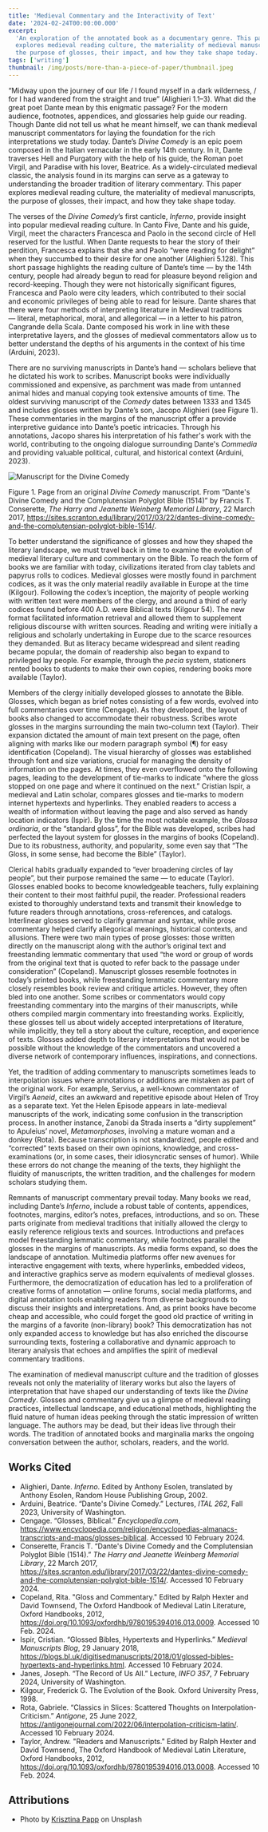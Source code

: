 ```yaml
---
title: 'Medieval Commentary and the Interactivity of Text'
date: '2024-02-24T00:00:00.000'
excerpt:
  'An exploration of the annotated book as a documentary genre. This paper
  explores medieval reading culture, the materiality of medieval manuscripts,
  the purpose of glosses, their impact, and how they take shape today.'
tags: ['writing']
thumbnail: /img/posts/more-than-a-piece-of-paper/thumbnail.jpeg
---
```


“Midway upon the journey of our life / I found myself in a dark wilderness, /
for I had wandered from the straight and true” (Alighieri 1.1–3). What did the
great poet Dante mean by this enigmatic passage? For the modern audience,
footnotes, appendices, and glossaries help guide our reading. Though Dante did
not tell us what he meant himself, we can thank medieval manuscript commentators
for laying the foundation for the rich interpretations we study today. Dante’s
_Divine Comedy_ is an epic poem composed in the Italian vernacular in the early
14th century. In it, Dante traverses Hell and Purgatory with the help of his
guide, the Roman poet Virgil, and Paradise with his lover, Beatrice. As a
widely-circulated medieval classic, the analysis found in its margins can serve
as a gateway to understanding the broader tradition of literary commentary. This
paper explores medieval reading culture, the materiality of medieval
manuscripts, the purpose of glosses, their impact, and how they take shape
today.

The verses of the _Divine Comedy_’s first canticle, _Inferno_, provide insight
into popular medieval reading culture. In Canto Five, Dante and his guide,
Virgil, meet the characters Francesca and Paolo in the second circle of Hell
reserved for the lustful. When Dante requests to hear the story of their
perdition, Francesca explains that she and Paolo “were reading for delight” when
they succumbed to their desire for one another (Alighieri 5.128). This short
passage highlights the reading culture of Dante’s time — by the 14th century,
people had already begun to read for pleasure beyond religion and
record-keeping. Though they were not historically significant figures, Francesca
and Paolo were city leaders, which contributed to their social and economic
privileges of being able to read for leisure. Dante shares that there were four
methods of interpreting literature in Medieval traditions — literal,
metaphorical, moral, and allegorical — in a letter to his patron, Cangrande
della Scala. Dante composed his work in line with these interpretative layers,
and the glosses of medieval commentators allow us to better understand the
depths of his arguments in the context of his time (Arduini, 2023).

There are no surviving manuscripts in Dante’s hand — scholars believe that he
dictated his work to scribes. Manuscript books were individually commissioned
and expensive, as parchment was made from untanned animal hides and manual
copying took extensive amounts of time. The oldest surviving manuscript of the
_Comedy_ dates between 1333 and 1345 and includes glosses written by Dante’s
son, Jacopo Alighieri (see Figure 1). These commentaries in the margins of the
manuscript offer a provide interpretive guidance into Dante’s poetic
intricacies. Through his annotations, Jacopo shares his interpretation of his
father's work with the world, contributing to the ongoing dialogue surrounding
Dante's _Commedia_ and providing valuable political, cultural, and historical
context (Arduini, 2023).

![Manuscript for the Divine Comedy](/img/posts/more-than-a-piece-of-paper/image1.png)

Figure 1. Page from an original _Divine Comedy_ manuscript. From “Dante's Divine
Comedy and the Complutensian Polyglot Bible (1514)” by Francis T. Conserette,
_The Harry and Jeanette Weinberg Memorial Library_, 22 March 2017,
https://sites.scranton.edu/library/2017/03/22/dantes-divine-comedy-and-the-complutensian-polyglot-bible-1514/.

To better understand the significance of glosses and how they shaped the
literary landscape, we must travel back in time to examine the evolution of
medieval literary culture and commentary on the Bible. To reach the form of
books we are familiar with today, civilizations iterated from clay tablets and
papyrus rolls to codices. Medieval glosses were mostly found in parchment
codices, as it was the only material readily available in Europe at the time
(Kilgour). Following the codex’s inception, the majority of people working with
written text were members of the clergy, and around a third of early codices
found before 400 A.D. were Biblical texts (Kilgour 54). The new format
facilitated information retrieval and allowed them to supplement religious
discourse with written sources. Reading and writing were initially a religious
and scholarly undertaking in Europe due to the scarce resources they demanded.
But as literacy became widespread and silent reading became popular, the domain
of readership also began to expand to privileged lay people. For example,
through the _pecia_ system, stationers rented books to students to make their
own copies, rendering books more available (Taylor).

Members of the clergy initially developed glosses to annotate the Bible.
Glosses, which began as brief notes consisting of a few words, evolved into full
commentaries over time (Cengage). As they developed, the layout of books also
changed to accommodate their robustness. Scribes wrote glosses in the margins
surrounding the main two-column text (Taylor). Their expansion dictated the
amount of main text present on the page, often aligning with marks like our
modern paragraph symbol (¶) for easy identification (Copeland). The visual
hierarchy of glosses was established through font and size variations, crucial
for managing the density of information on the pages. At times, they even
overflowed onto the following pages, leading to the development of tie-marks to
indicate “where the gloss stopped on one page and where it continued on the
next.” Cristian Ispir, a medieval and Latin scholar, compares glosses and
tie-marks to modern internet hypertexts and hyperlinks. They enabled readers to
access a wealth of information without leaving the page and also served as handy
location indicators (Ispir). By the time the most notable example, the _Glossa
ordinaria_, or the “standard gloss”, for the Bible was developed, scribes had
perfected the layout system for glosses in the margins of books (Copeland). Due
to its robustness, authority, and popularity, some even say that ​​“The Gloss,
in some sense, had become the Bible” (Taylor).

Clerical habits gradually expanded to “ever broadening circles of lay people”,
but their purpose remained the same — to educate (Taylor). Glosses enabled books
to become knowledgeable teachers, fully explaining their content to their most
faithful pupil, the reader. Professional readers existed to thoroughly
understand texts and transmit their knowledge to future readers through
annotations, cross-references, and catalogs. Interlinear glosses served to
clarify grammar and syntax, while prose commentary helped clarify allegorical
meanings, historical contexts, and allusions. There were two main types of prose
glosses: those written directly on the manuscript along with the author’s
original text and freestanding lemmatic commentary that used “the word or group
of words from the original text that is quoted to refer back to the passage
under consideration” (Copeland). Manuscript glosses resemble footnotes in
today’s printed books, while freestanding lemmatic commentary more closely
resembles book review and critique articles. However, they often bled into one
another. Some scribes or commentators would copy freestanding commentary into
the margins of their manuscripts, while others compiled margin commentary into
freestanding works. Explicitly, these glosses tell us about widely accepted
interpretations of literature, while implicitly, they tell a story about the
culture, reception, and experience of texts. Glosses added depth to literary
interpretations that would not be possible without the knowledge of the
commentators and uncovered a diverse network of contemporary influences,
inspirations, and connections.

Yet, the tradition of adding commentary to manuscripts sometimes leads to
interpolation issues where annotations or additions are mistaken as part of the
original work. For example, Servius, a well-known commentator of Virgil’s
_Aeneid_, cites an awkward and repetitive episode about Helen of Troy as a
separate text. Yet the Helen Episode appears in late-medieval manuscripts of the
work, indicating some confusion in the transcription process. In another
instance, Zanobi da Strada inserts a “dirty supplement” to Apuleius’ novel,
_Metamorphoses_, involving a mature woman and a donkey (Rota). Because
transcription is not standardized, people edited and “corrected” texts based on
their own opinions, knowledge, and cross-examinations (or, in some cases, their
idiosyncratic senses of humor). While these errors do not change the meaning of
the texts, they highlight the fluidity of manuscripts, the written tradition,
and the challenges for modern scholars studying them.

Remnants of manuscript commentary prevail today. Many books we read, including
Dante’s _Inferno_, include a robust table of contents, appendices, footnotes,
margins, editor’s notes, prefaces, introductions, and so on. These parts
originate from medieval traditions that initially allowed the clergy to easily
reference religious texts and sources. Introductions and prefaces model
freestanding lemmatic commentary, while footnotes parallel the glosses in the
margins of manuscripts. As media forms expand, so does the landscape of
annotation. Multimedia platforms offer new avenues for interactive engagement
with texts, where hyperlinks, embedded videos, and interactive graphics serve as
modern equivalents of medieval glosses. Furthermore, the democratization of
education has led to a proliferation of creative forms of annotation — online
forums, social media platforms, and digital annotation tools enabling readers
from diverse backgrounds to discuss their insights and interpretations. And, as
print books have become cheap and accessible, who could forget the good old
practice of writing in the margins of a favorite (non-library) book? This
democratization has not only expanded access to knowledge but has also enriched
the discourse surrounding texts, fostering a collaborative and dynamic approach
to literary analysis that echoes and amplifies the spirit of medieval commentary
traditions.

The examination of medieval manuscript culture and the tradition of glosses
reveals not only the materiality of literary works but also the layers of
interpretation that have shaped our understanding of texts like the _Divine
Comedy_. Glosses and commentary give us a glimpse of medieval reading practices,
intellectual landscape, and educational methods, highlighting the fluid nature
of human ideas peeking through the static impression of written language. The
authors may be dead, but their ideas live through their words. The tradition of
annotated books and marginalia marks the ongoing conversation between the
author, scholars, readers, and the world.

## Works Cited

- Alighieri, Dante. _Inferno_. Edited by Anthony Esolen, translated by Anthony
  Esolen, Random House Publishing Group, 2002.
- Arduini, Beatrice. “Dante's Divine Comedy.” Lectures, _ITAL 262_, Fall 2023,
  University of Washington.
- Cengage. “Glosses, Biblical.” _Encyclopedia.com_,
  https://www.encyclopedia.com/religion/encyclopedias-almanacs-transcripts-and-maps/glosses-biblical.
  Accessed 10 February 2024.
- Conserette, Francis T. “Dante's Divine Comedy and the Complutensian Polyglot
  Bible (1514).” _The Harry and Jeanette Weinberg Memorial Library_, 22 March
  2017,
  https://sites.scranton.edu/library/2017/03/22/dantes-divine-comedy-and-the-complutensian-polyglot-bible-1514/.
  Accessed 10 February 2024.
- Copeland, Rita. "Gloss and Commentary." Edited by Ralph Hexter and David
  Townsend, The Oxford Handbook of Medieval Latin Literature, Oxford Handbooks,
  2012, https://doi.org/10.1093/oxfordhb/9780195394016.013.0009. Accessed 10
  Feb. 2024.
- Ispir, Cristian. “Glossed Bibles, Hypertexts and Hyperlinks.” _Medieval
  Manuscripts Blog_, 29 January 2018,
  https://blogs.bl.uk/digitisedmanuscripts/2018/01/glossed-bibles-hypertexts-and-hyperlinks.html.
  Accessed 10 February 2024.
- Janes, Joseph. “The Record of Us All.” Lecture, _INFO 357_, 7 February 2024,
  University of Washington.
- Kilgour, Frederick G. The Evolution of the Book. Oxford University
  Press, 1998.
- Rota, Gabriele. “Classics in Slices: Scattered Thoughts on
  Interpolation-Criticism.” _Antigone_, 25 June 2022,
  https://antigonejournal.com/2022/06/interpolation-criticism-latin/. Accessed
  10 February 2024.
- Taylor, Andrew. "Readers and Manuscripts." Edited by Ralph Hexter and David
  Townsend, The Oxford Handbook of Medieval Latin Literature, Oxford Handbooks,
  2012, https://doi.org/10.1093/oxfordhb/9780195394016.013.0008. Accessed 10
  Feb. 2024.

## Attributions

- Photo by
  [Krisztina Papp](https://unsplash.com/@almapapi?utm_content=creditCopyText&utm_medium=referral&utm_source=unsplash)
  on Unsplash
